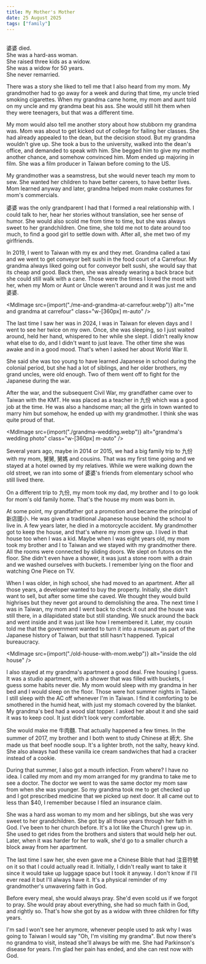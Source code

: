 ```yaml
---
title: My Mother's Mother
date: 25 August 2025
tags: ["family"]
---
```



<div style="white-space:pre-line;">
婆婆 died.
She was a hard-ass woman.
She raised three kids as a widow.
She was a widow for 50 years.
She never remarried.
</div>

There was a story she liked to tell me that I also heard from my mom.
My grandmother had to go away for a week and during that time, my uncle tried smoking cigarettes.
When my grandma came home, my mom and aunt told on my uncle and my grandma beat his ass.
She would still hit them when they were teenagers, but that was a different time.

My mom would also tell me another story about how stubborn my grandma was.
Mom was about to get kicked out of college for failing her classes. She had already appealed to the dean, but the decision stood.
But my grandma wouldn't give up. She took a bus to the university, walked into the dean's office, and demanded to speak with him.
She begged him to give my mother another chance, and somehow convinced him.
Mom ended up majoring in film.
She was a film producer in Taiwan before coming to the US.

My grandmother was a seamstress, but she would never teach my mom to sew.
She wanted her children to have better careers, to have better lives.
Mom learned anyway and later, grandma helped mom make costumes for mom's commercials.

婆婆 was the only grandparent I had that I formed a real relationship with.
I could talk to her, hear her stories without translation, see her sense of humor.
She would also scold me from time to time, but she was always sweet to her grandchildren.
One time, she told me not to date around too much, to find a good girl to settle down with.
After all, she met two of my girlfriends.

In 2019, I went to Taiwan with my ex and they met.
Grandma called a taxi and we went to get conveyor belt sushi in the food court of a Carrefour.
My grandma always liked going out for conveyor belt sushi, she would say that its cheap and good.
Back then, she was already wearing a back brace but she could still walk with a cane.
Those were the times I loved the most with her, when my Mom or Aunt or Uncle weren't
around and it was just me and 婆婆.

<MdImage src={import("./me-and-grandma-at-carrefour.webp")} alt="me and grandma at carrefour" class="w-[360px] m-auto" />

The last time I saw her was in 2024, I was in Taiwan for eleven days and I went
to see her twice on my own.
Once, she was sleeping, so I just waited around, held her hand, whispered to her
while she slept.
I didn't really know what else to do, and I didn't want to just leave.
The other time she was awake and in a good mood.
That's when I asked her about World War II.

She said she was too young to have learned Japanese in school during the colonial period,
but she had a lot of siblings, and her older brothers, my grand uncles, were old enough.
Two of them went off to fight for the Japanese during the war.

After the war, and the subsequent Civil War, my grandfather came over to Taiwan with the KMT.
He was placed as a teacher in 九份 which was a good job at the time.
He was also a handsome man; all the girls in town wanted to marry him but somehow,
he ended up with my grandmother.
I think she was quite proud of that.

<MdImage src={import("./grandma-wedding.webp")} alt="grandma's wedding photo" class="w-[360px] m-auto" />

Several years ago, maybe in 2014 or 2015, we had a big family trip to 九份 with my mom, 舅舅, 舅媽 and cousins.
That was my first time going and we stayed at a hotel owned by my relatives.
While we were walking down the old street, we ran into some of 婆婆's friends from elementary school who still lived there.

On a different trip to 九份, my mom took my dad, my brother and I to go look for mom's old family home.
That's the house my mom was born in.

At some point, my grandfather got a promotion and became the principal of 新店國小. 
He was given a traditional Japanese house behind the school to live in.
A few years later, he died in a motorcycle accident.
My grandmother got to keep the house, and that's where my mom grew up.
I lived in that house too when I was a kid.
Maybe when I was eight years old, my mom took my brother and I to Taiwan and we stayed with my grandmother there.
All the rooms were connected by sliding doors.
We slept on futons on the floor.
She didn't even have a shower, it was just a stone room with a drain and we washed ourselves with buckets.
I remember lying on the floor and watching One Piece on TV.

When I was older, in high school, she had moved to an apartment.
After all those years, a developer wanted to buy the property.
Initially, she didn't want to sell, but after some time she caved. 
We thought they would build highrises but they never got around to demolishing the area.
The next time I was in Taiwan, my mom and I went back to check it out and the house was still there, in a dilapidated state but still standing. 
We snuck around the back and went inside and it was just like how I remembered it.
Later, my cousin told me that the government wanted to turn it into a museum as part of the Japanese history of Taiwan, but that still hasn't happened. 
Typical bureaucracy.

<MdImage src={import("./old-house-with-mom.webp")} alt="inside the old house" />

I also stayed at my grandma's apartment a good deal.
Free housing I guess.
It was a studio apartment, with a shower that was filled with buckets, I guess some habits never die.
My mom would sleep with my grandma in her bed and I would sleep on the floor.
Those were hot summer nights in Taipei.
I still sleep with the AC off whenever I'm in Taiwan.
I find it comforting to be smothered in the humid heat, with just my stomach covered by the blanket.
My grandma's bed had a wood slat topper. 
I asked her about it and she said it was to keep cool.
It just didn't look very comfortable.

She would make me 牛肉麵.
That actually happened a few times.
In the summer of 2017, my brother and I both went to study Chinese at 師大.
She made us that beef noodle soup.
It's a lighter broth, not the salty, heavy kind.
She also always had these vanilla ice cream sandwiches that had a cracker instead of a cookie.

During that summer, I also got a mouth infection. 
From where? I have no idea.
I called my mom and my mom arranged for my grandma to take me to see a doctor.
The doctor we went to was the same doctor my mom saw from when she was younger.
So my grandma took me to get checked up and I got prescribed medicine that we picked up next door.
It all came out to less than $40, I remember because I filed an insurance claim.

She was a hard ass woman to my mom and her siblings, but she was very sweet to her grandchildren.
She got by all those years through her faith in God.
I've been to her church before. 
It's a lot like the Church I grew up in.
She used to get rides from the brothers and sisters that would help her out.
Later, when it was harder for her to walk, she'd go to a smaller church a block away from her apartment.

The last time I saw her, she even gave me a Chinese Bible that had 注音符號 on it so that I could actually read it.
Initially, I didn't really want to take it since it would take up luggage space but I took it anyway.
I don't know if I'll ever read it but I'll always have it.
It's a physical reminder of my grandmother's unwavering faith in God.

Before every meal, she would always pray.
She'd even scold us if we forgot to pray.
She would pray about everything, she had so much faith in God, and rightly so.
That's how she got by as a widow with three children for fifty years.

I'm sad I won't see her anymore, whenever people used to ask why I was going to Taiwan I would say "Oh, I'm visiting my grandma".
But now there's no grandma to visit, instead she'll always be with me.
She had Parkinson's disease for years. I'm glad her pain has ended, and she can rest now with God.
